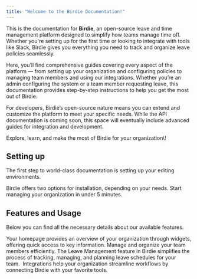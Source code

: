 ```yaml
---
title: "Welcome to the Birdie Documentation!"
---
```


This is the documentation for **Birdie**, an open-source leave and time management platform designed to simplify how teams manage time off. Whether you're setting up for the first time or looking to integrate with tools like Slack, Birdie gives you everything you need to track and organize leave policies seamlessly.

Here, you’ll find comprehensive guides covering every aspect of the platform — from setting up your organization and configuring policies to managing team members and using our integrations. Whether you’re an admin configuring the system or a team member requesting leave, this documentation provides step-by-step instructions to help you get the most out of Birdie.

For developers, Birdie’s open-source nature means you can extend and customize the platform to meet your specific needs. While the API documentation is coming soon, this space will eventually include advanced guides for integration and development.

Explore, learn, and make the most of Birdie for your organization\\!

## Setting up

The first step to world-class documentation is setting up your editing environments.

<CardGroup cols="2">
  <Card title="Installation" icon="gear" href="installation">
    Birdie offers two options for installation, depending on your needs.
  </Card>
  <Card title="Getting Started" icon="rocket" href="/quickstart">
    Start managing your organization in under 5 minutes.
  </Card>
</CardGroup>

## Features and Usage

Below you can find all the necessary details about our available features. 

<CardGroup cols="2">
  <Card title="Home" icon="house" href="/features/homepage">
    Your homepage provides an overview of your organization through widgets, offering quick access to key information.
  </Card>
  <Card title="User Management" icon="user" href="/features/user-management">
    Manage and organize your team members efficiently.
  </Card>
  <Card title="Leave Management" icon="screwdriver-wrench" href="/features/leave-management">
    The Leave Management feature in Birdie simplifies the process of tracking, managing, and planning leave schedules for your team. 
  </Card>
  <Card title="Integrations" icon="stars" href="/features/integrations">
    Integrations help your organization streamline workflows by connecting Birdie with your favorite tools.
  </Card>
</CardGroup>